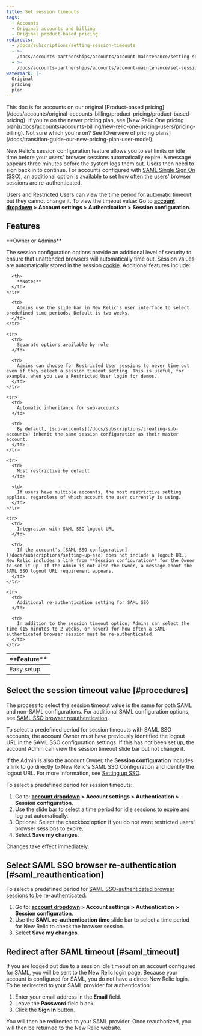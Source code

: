 ```yaml
---
title: Set session timeouts
tags:
  - Accounts
  - Original accounts and billing
  - Original product-based pricing
redirects:
  - /docs/subscriptions/setting-session-timeouts
  - >-
    /docs/accounts-partnerships/accounts/account-maintenance/setting-session-timeouts
  - >-
    /docs/accounts-partnerships/accounts/account-maintenance/set-session-timeouts
watermark: |-
  Original
  pricing
  plan
---
```


<Callout variant="important">
  This doc is for accounts on our original [Product-based pricing](/docs/accounts/original-accounts-billing/product-pricing/product-based-pricing). If you're on the newer pricing plan, see [New Relic One pricing plan](/docs/accounts/accounts-billing/new-relic-one-pricing-users/pricing-billing). Not sure which you're on? See [Overview of pricing plans](/docs/transition-guide-our-new-pricing-plan-user-model).
</Callout>

New Relic's session configuration feature allows you to set limits on idle time before your users' browser sessions automatically expire. A message appears three minutes before the system logs them out. Users then need to sign back in to continue. For accounts configured with [SAML Single Sign On (SSO)](/docs/subscriptions/saml-service-providers), an additional option is available to set how often the users' browser sessions are re-authenticated.

Users and Restricted Users can view the time period for automatic timeout, but they cannot change it. To view the timeout value: Go to **[account dropdown](/docs/accounts-partnerships/education/getting-started-new-relic/glossary#account-dropdown) > Account settings > Authentication > Session configuration**.

## Features

<Callout variant="tip">
  **Owner or Admins**
</Callout>

The session configuration options provide an additional level of security to ensure that unattended browsers will automatically time out. Session values are automatically stored in the session [cookie](/docs/subscriptions/new-relic-cookies). Additional features include:

<table>
  <thead>
    <tr>
      <th width={225}>
        **Feature**
      </th>

      <th>
        **Notes**
      </th>
    </tr>
  </thead>

  <tbody>
    <tr>
      <td>
        Easy setup
      </td>

      <td>
        Admins use the slide bar in New Relic's user interface to select predefined time periods. Default is two weeks.
      </td>
    </tr>

    <tr>
      <td>
        Separate options available by role
      </td>

      <td>
        Admins can choose for Restricted User sessions to never time out even if they select a session timeout setting. This is useful, for example, when you use a Restricted User login for demos.
      </td>
    </tr>

    <tr>
      <td>
        Automatic inheritance for sub-accounts
      </td>

      <td>
        By default, [sub-accounts](/docs/subscriptions/creating-sub-accounts) inherit the same session configuration as their master account.
      </td>
    </tr>

    <tr>
      <td>
        Most restrictive by default
      </td>

      <td>
        If users have multiple accounts, the most restrictive setting applies, regardless of which account the user currently is using.
      </td>
    </tr>

    <tr>
      <td>
        Integration with SAML SSO logout URL
      </td>

      <td>
        If the account's [SAML SSO configuration](/docs/subscriptions/setting-up-sso) does not include a logout URL, New Relic includes a link from **Session configuration** for the Owner to set it up. If the Admin is not also the Owner, a message about the SAML SSO logout URL requirement appears.
      </td>
    </tr>

    <tr>
      <td>
        Additional re-authentication setting for SAML SSO
      </td>

      <td>
        In addition to the session timeout option, Admins can select the time (15 minutes to 2 weeks, or never) for how often a SAML-authenticated browser session must be re-authenticated.
      </td>
    </tr>
  </tbody>
</table>

## Select the session timeout value [#procedures]

The process to select the session timeout value is the same for both SAML and non-SAML configurations. For additional SAML configuration options, see [SAML SSO browser reauthentication](/docs/accounts-partnerships/accounts/account-maintenance/set-session-timeouts#saml_reauthentication).

To select a predefined period for session timeouts with SAML SSO accounts, the account Owner must have previously identified the logout URL in the SAML SSO configuration settings. If this has not been set up, the account Admin can view the session timeout slide bar but not change it.

If the Admin is also the account Owner, the **Session configuration** includes a link to go directly to New Relic's SAML SSO Configuration and identify the logout URL. For more information, see [Setting up SSO](/docs/subscriptions/setting-up-sso#timeout_url).

To select a predefined period for session timeouts:

1. Go to: **[account dropdown](/docs/accounts-partnerships/education/getting-started-new-relic/glossary#account-dropdown) > Account settings > Authentication > Session configuration**.
2. Use the slide bar to select a time period for idle sessions to expire and log out automatically.
3. Optional: Select the checkbox option if you do not want restricted users' browser sessions to expire.
4. Select **Save my changes**.

Changes take effect immediately.

## Select SAML SSO browser re-authentication [#saml_reauthentication]

To select a predefined period for [SAML SSO-authenticated browser sessions](/docs/subscriptions/setting-up-sso) to be re-authenticated:

1. Go to: **[account dropdown](/docs/accounts-partnerships/education/getting-started-new-relic/glossary#account-dropdown) > Account settings > Authentication > Session configuration**.
2. Use the **SAML re-authentication time** slide bar to select a time period for New Relic to check the browser session.
3. Select **Save my changes**.

## Redirect after SAML timeout [#saml_timeout]

If you are logged out due to a session idle timeout on an account configured for SAML, you will be sent to the New Relic login page. Because your account is configured for SAML, you do not have a direct New Relic login. To be redirected to your SAML provider for authentication:

1. Enter your email address in the **Email** field.
2. Leave the **Password** field blank.
3. Click the **Sign In** button.

You will then be redirected to your SAML provider. Once reauthorized, you will then be returned to the New Relic website.
